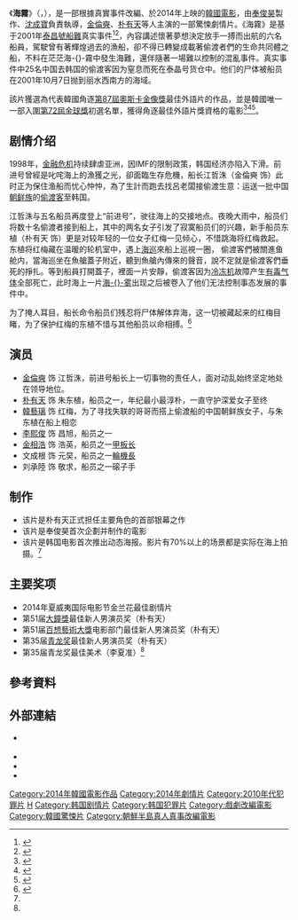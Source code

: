{{Expand|time=2015-11-11T17:01:22+00:00}}
{{noteTA
|T=zh-hans:海雾 (2014年电影);zh-tw:海霧 (2014年電影);zh-hk:怒海沉淪
|1=zh-hans:海雾;zh-tw:海霧;zh-hk:怒海沉淪
}}
{{Infobox Film 
| name   = 海霧
| original_name = {{lang|ko|해무}}
| cn_name  = 海雾
| hk_name  = 怒海沉淪
| tw_name  = 海霧
| image   = 
| caption  = 
| producer = [[奉俊昊|奉俊昊]]
| director = [[沈成寶|沈成寶]]
| writer  = 奉俊昊<br>沈成寶
| starring = [[金倫奭|金倫奭]]<br>[[朴有天|朴有天]]<br>[[韓藝璃|韓藝璃]]
| music   = 
| cinematography = 
| editing  = 
| production_company = 
| distributor = Next Entertainment World
| released = {{film date|2014|08|13|韓國|2014|10|25|[[香港亞洲電影節|香港]]}}
| runtime  = 111分鐘
| country  = {{KOR}}
| language = [[韓語|韓語]]
| budget  = 
| gross   =  
| website  = 
| imdb_id  = 
}}

《'''海霧'''》（{{kor|k='''해무'''}}，{{lang-en|'''''Haemoo'''''／'''''Sea Fog'''''}}），是一部根據真實事件改編、於2014年上映的[[韓國電影|韓國電影]]，由[[奉俊昊|奉俊昊]]製作、[[沈成寶|沈成寶]]負責執導，[[金倫奭|金倫奭]]、[[朴有天|朴有天]]等人主演的一部驚悚劇情片。《海霧》是基于2001年[[泰昌號事件|泰昌號船難]]真实事件<ref>{{cite web|last=Gluck|first=Caroline|title=S Korea says sorry over dumped corpses|url=http://news.bbc.co.uk/2/hi/asia-pacific/1590762.stm|work=[[BBC_News|BBC News]]|accessdate=August 19, 2013|date=October 10, 2001|archive-date=2019-07-11|archive-url=https://web.archive.org/web/20190711060059/http://news.bbc.co.uk/2/hi/asia-pacific/1590762.stm|dead-url=no}}</ref><ref>{{cite web|last=Jung|first=Seung-ho|title=Crew Members Closed the Exit of Net Storage|url=http://english.donga.com/srv/service.php3?biid=2001101025588&path_dir=20011010|work=[[The_Dong-a_Ilbo|The Dong-a Ilbo]]|accessdate=August 19, 2013|date=October 10, 2001|archive-url=https://web.archive.org/web/20141129024748/http://english.donga.com/srv/service.php3?biid=2001101025588&path_dir=20011010|archive-date=2014-11-29|dead-url=yes}}</ref>，內容講述懷著夢想決定放手一搏而出航的六名船員，駕駛曾有著輝煌過去的漁船，卻不得已轉變成載著偷渡者們的生命共同體之船，不料在茫茫海-{}-霧中發生海難，還伴隨著一場難以控制的混亂事件。真实事件中25名中国去韩国的偷渡客因为窒息而死在泰晶号货仓中。他们的尸体被船员在2001年10月7日抛到丽水西南方的海域。

該片獲選為代表韓國角逐[[第87屆奧斯卡金像獎|第87屆奧斯卡金像獎]]最佳外語片的作品，並是韓國唯一一部入圍[[第72屆金球獎|第72屆金球獎]]初選名單，獲得角逐最佳外語片獎資格的電影<ref name=":0">{{cite web|last=Frater|first=Patrick|url=http://variety.com/2014/film/news/korea-sets-sea-fog-on-foreign-language-oscar-course-1201310651/|title=Korea Sets ''Sea Fog'' on Foreign-Language Oscar Course|accessdate=September 22, 2014|date=September 22, 2014|website=[[Variety_(magazine)|Variety]]|archive-date=2020-11-11|archive-url=https://web.archive.org/web/20201111225626/https://variety.com/2014/film/news/korea-sets-sea-fog-on-foreign-language-oscar-course-1201310651/|dead-url=no}}</ref><ref>{{cite web|last1=Ford|first1=Rebecca|title=Oscar Nominations 2015: The Complete List|url=http://www.hollywoodreporter.com/news/oscar-nominations-2015-complete-list-academy-award-nominees-763162|website=[[The_Hollywood_Reporter|The Hollywood Reporter]]|accessdate=January 23, 2015|date=January 14, 2015|archive-date=2015-01-16|archive-url=https://web.archive.org/web/20150116044826/http://www.hollywoodreporter.com/news/oscar-nominations-2015-complete-list-academy-award-nominees-763162|dead-url=no}}</ref><ref name=":1">{{cite web|url=http://www.goldenglobes.com/global/foreign-language-films-compete-golden-globe-25781|title=Foreign Language Films Compete For Golden Globe|accessdate=December 2, 2014|website=[[Golden_Globe_Award|Golden Globe Award]]|first=Serge|last=Rakhlin|archive-date=2015-12-31|archive-url=https://web.archive.org/web/20151231173643/http://www.goldenglobes.com/global/foreign-language-films-compete-golden-globe-25781|dead-url=no}}</ref>。

==剧情介绍==
1998年，[[金融危机|金融危机]]持续肆虐亚洲，因IMF的限制政策，韩国经济亦陷入下滑。前进号曾經是叱咤海上的漁獲之光，卻面臨生存危機，船长江哲洙（金倫奭 饰）此时正为保住渔船而忧心忡忡，為了生計而跑去找呂老闆接偷渡生意：运送一批中国[[朝鲜族|朝鲜族]]的[[非法移民|偷渡客]]至韩国。

江哲洙与五名船员再度登上“前进号”，驶往海上的交接地点。夜晚大雨中，船员们将数十名偷渡者接到船上，其中的两名女子引发了寂寞船员们的兴趣，新手船员东植（朴有天 饰）更是对较年轻的一位女子红梅一见倾心，不惜跳海将红梅救起。东植将红梅藏在温暖的轮机室中，遇上[[海岸巡防隊|海巡]]來船上巡視一圈， 偷渡客們被關進鱼舱内，當海巡坐在魚艙蓋子附近，聽到魚艙內傳來的聲音，說不定就是偷渡客們垂死的掙扎。等到船員打開蓋子，裡面一片安靜，偷渡客因为[[冰箱|冷冻机]]故障产生[[毒气|有毒气体]]全部死亡，此时海上一片[[海雾|海-{}-雾]]出现之后被卷入了他们无法控制事态发展的事件中。

为了掩人耳目，船长命令船员们残忍将尸体解体弃海，这一切被藏起来的红梅目睹，为了保护红梅的东植不惜与其他船员以命相搏。<ref>{{Cite web |url=https://www.iwiki01.com/a72ac592fa2a313b/ |title=存档副本 |access-date=2019-07-10 |archive-url=https://web.archive.org/web/20190710172817/https://www.iwiki01.com/a72ac592fa2a313b/ |archive-date=2019-07-10 |dead-url=yes }}</ref>

==演员==
*[[金倫奭|金倫奭]] 饰 江哲洙，前进号船长上一切事物的责任人，面对动乱始终坚定地处在领导地位。
*[[朴有天|朴有天]] 饰 朱东植，船员之一，年纪最小最淳朴，一直守护深爱女子至终
*[[韓藝璃|韓藝璃]] 饰 红梅，为了寻找失联的哥哥而搭上偷渡船的中国朝鲜族女子，与朱东植在船上相恋
*[[李熙俊|李熙俊]] 饰 昌旭，船员之一
*[[金相浩|金相浩]] 饰 浩英，船员之一[[甲板|甲板长]]
*文成根 饰 元旲，船员之一[[輪機長|輪機長]]
*刘承陸 饰 敬求，船员之一磙子手

== 制作 ==
*该片是朴有天正式担任主要角色的首部银幕之作
*该片是奉俊昊首次企劃并制作的電影
*该片是韩国电影首次推出动态海报。影片有70%以上的场景都是实际在海上拍摄。<ref name=":1" />

==主要奖项==
*2014年夏威夷国际电影节金兰花最佳剧情片
*第51届[[大鐘獎|大鐘獎]]最佳新人男演员奖（朴有天）
*第51届[[百想藝術大獎|百想藝術大獎]]电影部门最佳新人男演员奖（朴有天）
*第35届[[青龍電影獎|青龙奖]]最佳新人男演员奖（朴有天）
*第35届青龙奖最佳美术（李夏准）<ref name=":0" />

==參考資料==
{{reflist}}

==外部連結==
*{{official website|http://www.haemoo.co.kr/}} {{ko icon}}
*{{kmdb film|14111|Haemoo}}
*{{IMDb title|3303728|Haemoo}}
*{{hancinema film|Haemoo|Haemoo}}

{{Next Entertainment World}}
[[Category:2014年韓國電影作品|Category:2014年韓國電影作品]]
[[Category:2014年劇情片|Category:2014年劇情片]]
[[Category:2010年代犯罪片|Category:2010年代犯罪片]]
[[Category:韓语電影|H]]
[[Category:韩国剧情片|Category:韩国剧情片]]
[[Category:韩国犯罪片|Category:韩国犯罪片]]
[[Category:戲劇改編電影|Category:戲劇改編電影]]
[[Category:韓國驚悚片|Category:韓國驚悚片]]
[[Category:朝鮮半島真人真事改編電影|Category:朝鮮半島真人真事改編電影]]